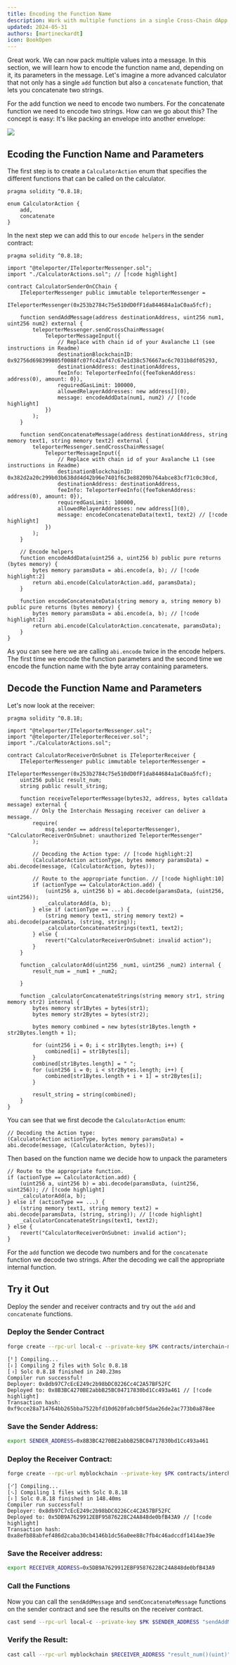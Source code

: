 ```yaml
---
title: Encoding the Function Name
description: Work with multiple functions in a single Cross-Chain dApp
updated: 2024-05-31
authors: [martineckardt]
icon: BookOpen
---
```


Great work. We can now pack multiple values into a message. In this section, we will learn how to encode the function name and, depending on it, its parameters in the message. Let's imagine a more advanced calculator that not only has a single `add` function but also a `concatenate` function, that lets you concatenate two strings. 

For the add function we need to encode two numbers. For the concatenate function we need to encode two strings. How can we go about this? The concept is easy: It's like packing an envelope into another envelope:

![](/common-images/teleporter/message-function-call.png)

## Ecoding the Function Name and Parameters

The first step is to create a `CalculatorAction` enum that specifies the different functions that can be called on the calculator. 

```solidity title="contracts/interchain-messaging/invoking-functions/CalculatorActions.sol"
pragma solidity ^0.8.18;

enum CalculatorAction {
    add,
    concatenate
}
```

In the next step we can add this to our `encode helpers` in the sender contract:

```solidity title="contracts/interchain-messaging/invoking-functions/CalculatorSenderOnCChain.sol"
pragma solidity ^0.8.18;

import "@teleporter/ITeleporterMessenger.sol";
import "./CalculatorActions.sol"; // [!code highlight]

contract CalculatorSenderOnCChain {
    ITeleporterMessenger public immutable teleporterMessenger =
        ITeleporterMessenger(0x253b2784c75e510dD0fF1da844684a1aC0aa5fcf);

    function sendAddMessage(address destinationAddress, uint256 num1, uint256 num2) external {
        teleporterMessenger.sendCrossChainMessage(
            TeleporterMessageInput({
                // Replace with chain id of your Avalanche L1 (see instructions in Readme)
                destinationBlockchainID: 0x92756d698399805f0088fc07fc42af47c67e1d38c576667ac6c7031b8df05293,
                destinationAddress: destinationAddress,
                feeInfo: TeleporterFeeInfo({feeTokenAddress: address(0), amount: 0}),
                requiredGasLimit: 100000,
                allowedRelayerAddresses: new address[](0),
                message: encodeAddData(num1, num2) // [!code highlight]
            })
        );
    }

    function sendConcatenateMessage(address destinationAddress, string memory text1, string memory text2) external {
        teleporterMessenger.sendCrossChainMessage(
            TeleporterMessageInput({
                // Replace with chain id of your Avalanche L1 (see instructions in Readme)
                destinationBlockchainID: 0x382d2a20c299b03b638dd4d42b96e7401f6c3e88209b764abce83cf71c0c30cd,
                destinationAddress: destinationAddress,
                feeInfo: TeleporterFeeInfo({feeTokenAddress: address(0), amount: 0}),
                requiredGasLimit: 100000,
                allowedRelayerAddresses: new address[](0),
                message: encodeConcatenateData(text1, text2) // [!code highlight]
            })
        );
    }

    // Encode helpers
    function encodeAddData(uint256 a, uint256 b) public pure returns (bytes memory) {
        bytes memory paramsData = abi.encode(a, b); // [!code highlight:2]
        return abi.encode(CalculatorAction.add, paramsData);
    }

    function encodeConcatenateData(string memory a, string memory b) public pure returns (bytes memory) {
        bytes memory paramsData = abi.encode(a, b); // [!code highlight:2]
        return abi.encode(CalculatorAction.concatenate, paramsData);
    }
}
```

As you can see here we are calling `abi.encode` twice in the encode helpers. The first time we encode the function parameters and the second time we encode the function name with the byte array containing parameters.

## Decode the Function Name and Parameters

Let's now look at the receiver:

```solidity title="contracts/interchain-messaging/invoking-functions/CalculatorReceiverOnSubnet.sol"
pragma solidity ^0.8.18;

import "@teleporter/ITeleporterMessenger.sol";
import "@teleporter/ITeleporterReceiver.sol";
import "./CalculatorActions.sol";

contract CalculatorReceiverOnSubnet is ITeleporterReceiver {
    ITeleporterMessenger public immutable teleporterMessenger =
        ITeleporterMessenger(0x253b2784c75e510dD0fF1da844684a1aC0aa5fcf);
    uint256 public result_num;
    string public result_string;

    function receiveTeleporterMessage(bytes32, address, bytes calldata message) external {
        // Only the Interchain Messaging receiver can deliver a message.
        require(
            msg.sender == address(teleporterMessenger), "CalculatorReceiverOnSubnet: unauthorized TeleporterMessenger"
        );

        // Decoding the Action type: // [!code highlight:2]
        (CalculatorAction actionType, bytes memory paramsData) = abi.decode(message, (CalculatorAction, bytes)); 

        // Route to the appropriate function. // [!code highlight:10]
        if (actionType == CalculatorAction.add) {
            (uint256 a, uint256 b) = abi.decode(paramsData, (uint256, uint256));
            _calculatorAdd(a, b);
        } else if (actionType == ...) {
            (string memory text1, string memory text2) = abi.decode(paramsData, (string, string));
            _calculatorConcatenateStrings(text1, text2);
        } else {
            revert("CalculatorReceiverOnSubnet: invalid action");
        }
    }

    function _calculatorAdd(uint256 _num1, uint256 _num2) internal {
        result_num = _num1 + _num2;

    }

    function _calculatorConcatenateStrings(string memory str1, string memory str2) internal {
        bytes memory str1Bytes = bytes(str1);
        bytes memory str2Bytes = bytes(str2);

        bytes memory combined = new bytes(str1Bytes.length + str2Bytes.length + 1);

        for (uint256 i = 0; i < str1Bytes.length; i++) {
            combined[i] = str1Bytes[i];
        }
        combined[str1Bytes.length] = " ";
        for (uint256 i = 0; i < str2Bytes.length; i++) {
            combined[str1Bytes.length + i + 1] = str2Bytes[i];
        }

        result_string = string(combined);
    }
}
```

You can see that we first decode the `CalculatorAction` enum:

```solidity
// Decoding the Action type: 
(CalculatorAction actionType, bytes memory paramsData) = abi.decode(message, (CalculatorAction, bytes)); 
```

Then based on the function name we decide how to unpack the parameters

```solidity
// Route to the appropriate function. 
if (actionType == CalculatorAction.add) {
    (uint256 a, uint256 b) = abi.decode(paramsData, (uint256, uint256)); // [!code highlight]
    _calculatorAdd(a, b);
} else if (actionType == ...) {
    (string memory text1, string memory text2) = abi.decode(paramsData, (string, string)); // [!code highlight]
    _calculatorConcatenateStrings(text1, text2);
} else {
    revert("CalculatorReceiverOnSubnet: invalid action");
}
```

For the `add` function we decode two numbers and for the `concatenate` function we decode two strings. After the decoding we call the appropriate internal function.

## Try it Out

Deploy the sender and receiver contracts and try out the `add` and `concatenate` functions. 

<Steps>
<Step>

### Deploy the Sender Contract

<Callout type="warn" title="Don't forget to replace BOTH destinationBlockchainIDs in CalculatorSenderOnCChain with the Blockchain ID (HEX) from your Avalanche L1!" />

```bash
forge create --rpc-url local-c --private-key $PK contracts/interchain-messaging/invoking-functions/CalculatorSenderOnCChain.sol:CalculatorSenderOnCChain --broadcast
```
```
[⠃] Compiling...
[⠆] Compiling 2 files with Solc 0.8.18
[⠰] Solc 0.8.18 finished in 240.23ms
Compiler run successful!
Deployer: 0x8db97C7cEcE249c2b98bDC0226Cc4C2A57BF52FC
Deployed to: 0x8B3BC4270BE2abbB25BC04717830bd1Cc493a461 // [!code highlight]
Transaction hash: 0xf9cce28a714764bb265bba7522bfd10d620fa0cb0f5dae26de2ac773b0a878ee
```

</Step>
<Step>

### Save the Sender Address:

```bash
export SENDER_ADDRESS=0x8B3BC4270BE2abbB25BC04717830bd1Cc493a461
```

</Step>
<Step>

### Deploy the Receiver Contract:

```bash
forge create --rpc-url myblockchain --private-key $PK contracts/interchain-messaging/invoking-functions/CalculatorReceiverOnSubnet.sol:CalculatorReceiverOnSubnet --broadcast
```
```
[⠊] Compiling...
[⠢] Compiling 1 files with Solc 0.8.18
[⠆] Solc 0.8.18 finished in 148.40ms
Compiler run successful!
Deployer: 0x8db97C7cEcE249c2b98bDC0226Cc4C2A57BF52FC
Deployed to: 0x5DB9A7629912EBF95876228C24A848de0bfB43A9 // [!code highlight]
Transaction hash: 0xa8efb88abfef486d2caba30cb4146b1dc56a0ee88c7fb4c46adccdf1414ae39e
```
</Step>
<Step>

### Save the Receiver address:

```bash
export RECEIVER_ADDRESS=0x5DB9A7629912EBF95876228C24A848de0bfB43A9
```

</Step>
<Step>

### Call the Functions

Now you can call the `sendAddMessage` and `sendConcatenateMessage` functions on the sender contract and see the results on the receiver contract. 

```bash
cast send --rpc-url local-c --private-key $PK $SENDER_ADDRESS "sendAddMessage(address, uint, uint)" $RECEIVER_ADDRESS 1 2
```

</Step>
<Step>

### Verify the Result:

```bash
cast call --rpc-url myblockchain $RECEIVER_ADDRESS "result_num()(uint)"
```

</Step>
</Steps>

<Quiz quizId="307"/>
